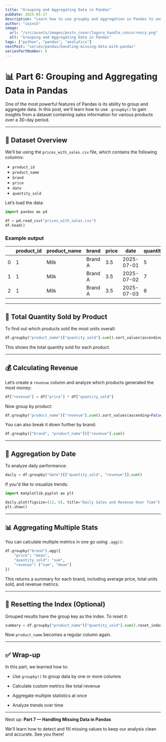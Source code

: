 ```yaml
---
title: "Grouping and Aggregating Data in Pandas"
pubDate: 2025-05-17
description: "Learn how to use groupby and aggregation in Pandas to analyze product sales data efficiently."
author: "coins5"
image:
  url: "/src/assets/images/posts_cover/loguru_handle_concurrency.png"
  alt: "Grouping and Aggregating Data in Pandas"
tags: ["python", "pandas", "analytics"]
nextPost: "series/pandas/handling-missing-data-with-pandas"
seriesPartNumber: 6
---
```


# 📊 Part 6: Grouping and Aggregating Data in Pandas

One of the most powerful features of Pandas is its ability to group and aggregate data. In this post, we'll learn how to use `.groupby()` to gain insights from a dataset containing sales information for various products over a 30-day period.

---

## 📁 Dataset Overview

We’ll be using the `prices_with_sales.csv` file, which contains the following columns:

- `product_id`
- `product_name`
- `brand`
- `price`
- `date`
- `quantity_sold`

Let’s load the data:

```python
import pandas as pd

df = pd.read_csv("prices_with_sales.csv")
df.head()
```
### Example output


| | product_id | product_name | brand | price | date | quantity_sold|
|-|------------|--------------|-------|-------|------|--------------|
|0|1           |Milk          |Brand A|    3.5|  2025-07-01|              5|
|1|1           |Milk          |Brand A|    3.5|  2025-07-02|              7|
|2|1           |Milk          |Brand A|    3.5|  2025-07-03|              6|

---

## 🧮 Total Quantity Sold by Product
To find out which products sold the most units overall:

```python
df.groupby("product_name")["quantity_sold"].sum().sort_values(ascending=False)
```

This shows the total quantity sold for each product.

---

## 💰 Calculating Revenue

Let’s create a `revenue` column and analyze which products generated the most money:

```python
df["revenue"] = df["price"] * df["quantity_sold"]
```

Now group by product:

```python
df.groupby("product_name")["revenue"].sum().sort_values(ascending=False)
```

You can also break it down further by brand:

```python
df.groupby(["brand", "product_name"])["revenue"].sum()
```

---

## 📅 Aggregation by Date

To analyze daily performance:

```python
daily = df.groupby("date")[["quantity_sold", "revenue"]].sum()
```

If you'd like to visualize trends:

```python
import matplotlib.pyplot as plt

daily.plot(figsize=(12, 6), title="Daily Sales and Revenue Over Time")
plt.show()

```

---

## 📊 Aggregating Multiple Stats

You can calculate multiple metrics in one go using `.agg()`:

```python
df.groupby("brand").agg({
    "price": "mean",
    "quantity_sold": "sum",
    "revenue": ["sum", "mean"]
})
```

This returns a summary for each brand, including average price, total units sold, and revenue metrics.  

---

## 🔁 Resetting the Index (Optional)

Grouped results have the group key as the index. To reset it:

```python
summary = df.groupby("product_name")["quantity_sold"].sum().reset_index()
```

Now `product_name` becomes a regular column again.

---

## ✅ Wrap-up

In this part, we learned how to:

- Use `groupby()` to group data by one or more columns

- Calculate custom metrics like total revenue

- Aggregate multiple statistics at once

- Analyze trends over time


---


Next up: **Part 7 — Handling Missing Data in Pandas**

We'll learn how to detect and fill missing values to keep our analysis clean and accurate. See you there!